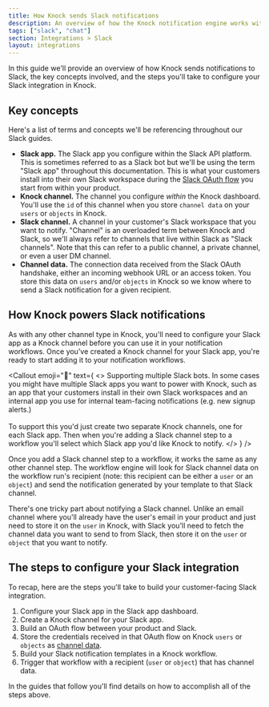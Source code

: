 ```yaml
---
title: How Knock sends Slack notifications
description: An overview of how the Knock notification engine works with Slack.
tags: ["slack", "chat"]
section: Integrations > Slack
layout: integrations
---
```



In this guide we'll provide an overview of how Knock sends notifications to Slack, the key concepts involved, and the steps you'll take to configure your Slack integration in Knock.

## Key concepts

Here's a list of terms and concepts we'll be referencing throughout our Slack guides.

- **Slack app.** The Slack app you configure within the Slack API platform. This is sometimes referred to as a Slack bot but we'll be using the term "Slack app" throughout this documentation. This is what your customers install into their own Slack workspace during the [Slack OAuth flow](/slack/building-oauth-flow) you start from within your product.
- **Knock channel.** The channel you configure _within_ the Knock dashboard. You'll use the `id` of this channel when you store `channel data` on your `users` or `objects` in Knock.
- **Slack channel.** A channel in your customer's Slack workspace that you want to notify. "Channel" is an overloaded term between Knock and Slack, so we'll always refer to channels that live within Slack as "Slack channels". Note that this can refer to a public channel, a private channel, or even a user DM channel.
- **Channel data.** The connection data received from the Slack OAuth handshake, either an incoming webhook URL or an access token. You store this data on `users` and/or `objects` in Knock so we know where to send a Slack notification for a given recipient.

## How Knock powers Slack notifications

As with any other channel type in Knock, you'll need to configure your Slack app as a Knock channel before you can use it in your notification workflows. Once you've created a Knock channel for your Slack app, you're ready to start adding it to your notification workflows.

<Callout
  emoji="🌠"
  text={
    <>
      <span className="font-bold">Supporting multiple Slack bots.</span> In some
      cases you might have multiple Slack apps you want to power with Knock,
      such as an app that your customers install in their own Slack workspaces
      and an internal app you use for internal team-facing notifications (e.g.
      new signup alerts.) <br />
      <br /> To support this you'd just create two separate Knock channels, one for
      each Slack app. Then when you're adding a Slack channel step to a workflow
      you'll select which Slack app you'd like Knock to notify.
    </>
  }
/>

Once you add a Slack channel step to a workflow, it works the same as any other channel step. The workflow engine will look for Slack channel data on the workflow run's recipient (note: this recipient can be either a `user` or an `object`) and send the notification generated by your template to that Slack channel.

There's one tricky part about notifying a Slack channel. Unlike an email channel where you'll already have the user's email in your product and just need to store it on the `user` in Knock, with Slack you'll need to fetch the channel data you want to send to from Slack, then store it on the `user` or `object` that you want to notify.

## The steps to configure your Slack integration

To recap, here are the steps you'll take to build your customer-facing Slack integration.

1. Configure your Slack app in the Slack app dashboard.
2. Create a Knock channel for your Slack app.
3. Build an OAuth flow between your product and Slack.
4. Store the credentials received in that OAuth flow on Knock `users` or `objects` as [channel data](/send-notifications/setting-channel-data).
5. Build your Slack notification templates in a Knock workflow.
6. Trigger that workflow with a recipient (`user` or `object`) that has channel data.

In the guides that follow you'll find details on how to accomplish all of the steps above.
